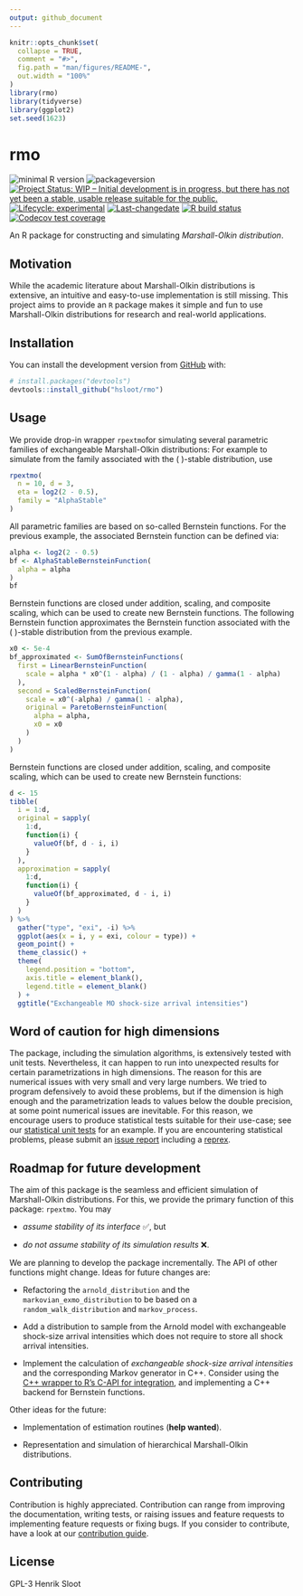 ```yaml
---
output: github_document
---
```


<!-- README.md is generated from README.Rmd. Please edit that file -->

```r
knitr::opts_chunk$set(
  collapse = TRUE,
  comment = "#>",
  fig.path = "man/figures/README-",
  out.width = "100%"
)
library(rmo)
library(tidyverse)
library(ggplot2)
set.seed(1623)
```

# rmo

<!-- badges: start -->
![minimal R version](https://img.shields.io/badge/R%3E%3D-3.4.0-6666ff.svg)
![packageversion](https://img.shields.io/badge/Package%20version-`r unname(desc::desc_get("Version"))`-orange.svg?style=flat-square)
[![Project Status: WIP – Initial development is in progress, but there has not yet been a stable, usable release suitable for the public.](https://www.repostatus.org/badges/latest/wip.svg)](https://www.repostatus.org/#wip)
[![Lifecycle: experimental](https://img.shields.io/badge/lifecycle-experimental-orange.svg)](https://www.tidyverse.org/lifecycle/#experimental)
[![Last-changedate](https://img.shields.io/badge/last%20change-`r gsub('-','--', Sys.Date())`-yellowgreen.svg)](/commits/master)
[![R build status](https://github.com/hsloot/rmo/workflows/check-full/badge.svg)](https://github.com/hsloot/rmo/actions)
[![Codecov test coverage](https://codecov.io/gh/hsloot/rmo/branch/master/graph/badge.svg)](https://codecov.io/gh/hsloot/rmo?branch=main)
<!-- badges: end -->

An R package for constructing and simulating *Marshall-Olkin distribution*.


## Motivation

While the academic literature about Marshall-Olkin distributions is extensive,
an intuitive and easy-to-use implementation is still missing.
This project aims to provide an `R` package makes it simple and fun to use
Marshall-Olkin distributions for research and real-world applications.


## Installation

You can install the development version from [GitHub](https://github.com/) with:

```r
# install.packages("devtools")
devtools::install_github("hsloot/rmo")
```


## Usage

We provide drop-in wrapper `rpextmo`for simulating several parametric families
of exchangeable Marshall-Olkin distributions:
For example to simulate from the family associated with the
\( \alpha \)-stable distribution, use

```r
rpextmo(
  n = 10, d = 3,
  eta = log2(2 - 0.5),
  family = "AlphaStable"
)
```

All parametric families are based on so-called Bernstein functions.
For the previous example, the associated Bernstein function can be defined via:

```r
alpha <- log2(2 - 0.5)
bf <- AlphaStableBernsteinFunction(
  alpha = alpha
)
bf
```


Bernstein functions are closed under addition, scaling, and composite scaling,
which can be used to create new Bernstein functions.
The following Bernstein function approximates the Bernstein function associated
with the \( \alpha \)-stable distribution from the previous example.

```r
x0 <- 5e-4
bf_approximated <- SumOfBernsteinFunctions(
  first = LinearBernsteinFunction(
    scale = alpha * x0^(1 - alpha) / (1 - alpha) / gamma(1 - alpha)
  ),
  second = ScaledBernsteinFunction(
    scale = x0^(-alpha) / gamma(1 - alpha),
    original = ParetoBernsteinFunction(
      alpha = alpha,
      x0 = x0
    )
  )
)
```



Bernstein functions are closed under addition, scaling, and composite scaling,
which can be used to create new Bernstein functions:


```r
d <- 15
tibble(
  i = 1:d,
  original = sapply(
    1:d,
    function(i) {
      valueOf(bf, d - i, i)
    }
  ),
  approximation = sapply(
    1:d,
    function(i) {
      valueOf(bf_approximated, d - i, i)
    }
  )
) %>%
  gather("type", "exi", -i) %>%
  ggplot(aes(x = i, y = exi, colour = type)) +
  geom_point() +
  theme_classic() +
  theme(
    legend.position = "bottom",
    axis.title = element_blank(),
    legend.title = element_blank()
  ) +
  ggtitle("Exchangeable MO shock-size arrival intensities")
```


## Word of caution for high dimensions

The package, including the simulation algorithms, is extensively tested with
unit tests.
Nevertheless, it can happen to run into unexpected results for certain
parametrizations in high dimensions.
The reason for this  are numerical  issues with very small and very large
numbers.
We tried to program defensively to avoid these problems, but if the dimension is
high enough and the parametrization leads to values below the double precision,
at some point numerical issues are inevitable.
For this reason, we encourage users to produce statistical tests suitable for
their use-case;
see our
[statistical unit tests](https://github.com/hsloot/rmo/blob/main/tests/testthat/test-statistical-unit-test.R)
for an example.
If you are encountering statistical problems, please submit an
[issue report](https://github.com/hsloot/rmo/issues/new?assignees=&labels=bug&template=statistical_problem.md&title=%5BSTAT%5D)
including a [reprex](https://github.com/tidyverse/reprex).


## Roadmap for future development

The aim of this package is the seamless and efficient simulation of
Marshall-Olkin distributions.
For this, we provide the primary function of this package: `rpextmo`.
You may

- *assume stability of its interface* &#9989;, but

- *do not assume stability of its simulation results* &#10060;.

We are planning to develop the package incrementally.
The API of other functions might change.
Ideas for future changes are:

- Refactoring the `arnold_distribution` and the
  `markovian_exmo_distribution` to be based on a `random_walk_distribution`
  and `markov_process`.
  
- Add a distribution to sample from the Arnold model with
  exchangeable shock-size arrival intensities which does not require to store
  all shock arrival intensities.
 
- Implement the calculation of *exchangeable shock-size arrival intensities*
  and the corresponding Markov generator in C++.
  Consider using the
  [C++ wrapper to R's C-API for integration](https://github.com/hsloot/integratecpp),
  and implementing a C++ backend for Bernstein functions.

Other ideas for the future:

- Implementation of estimation routines (__help wanted__).

- Representation and simulation of hierarchical Marshall-Olkin distributions.


## Contributing

Contribution is highly appreciated. Contribution can range from improving the
documentation, writing tests, or raising issues and feature requests to
implementing feature requests or fixing bugs. If you consider to contribute,
have a look at our [contribution guide](.github/CONTRIBUTING.md).



## License

GPL-3 Henrik Sloot
